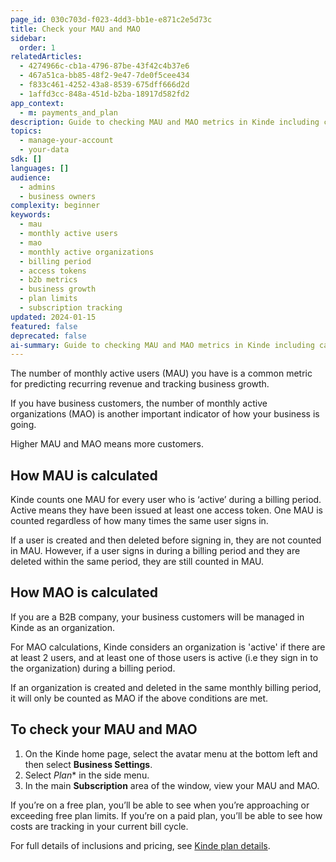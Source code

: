```yaml
---
page_id: 030c703d-f023-4dd3-bb1e-e871c2e5d73c
title: Check your MAU and MAO
sidebar:
  order: 1
relatedArticles:
  - 4274966c-cb1a-4796-87be-43f42c4b37e6
  - 467a51ca-bb85-48f2-9e47-7de0f5cee434
  - f833c461-4252-43a8-8539-675dff666d2d
  - 1affd3cc-848a-451d-b2ba-18917d582fd2
app_context:
  - m: payments_and_plan
description: Guide to checking MAU and MAO metrics in Kinde including calculation methods, billing period tracking, and business growth indicators.
topics:
  - manage-your-account
  - your-data
sdk: []
languages: []
audience:
  - admins
  - business owners
complexity: beginner
keywords:
  - mau
  - monthly active users
  - mao
  - monthly active organizations
  - billing period
  - access tokens
  - b2b metrics
  - business growth
  - plan limits
  - subscription tracking
updated: 2024-01-15
featured: false
deprecated: false
ai-summary: Guide to checking MAU and MAO metrics in Kinde including calculation methods, billing period tracking, and business growth indicators.
---
```


The number of monthly active users (MAU) you have is a common metric for predicting recurring revenue and tracking business growth.

If you have business customers, the number of monthly active organizations (MAO) is another important indicator of how your business is going.

Higher MAU and MAO means more customers.

## **How MAU is calculated**

Kinde counts one MAU for every user who is ‘active’ during a billing period. Active means they have been issued at least one access token. One MAU is counted regardless of how many times the same user signs in.

If a user is created and then deleted before signing in, they are not counted in MAU. However, if a user signs in during a billing period and they are deleted within the same period, they are still counted in MAU.

## How MAO is calculated

If you are a B2B company, your business customers will be managed in Kinde as an organization.

For MAO calculations, Kinde considers an organization is 'active' if there are at least 2 users, and at least one of those users is active (i.e they sign in to the organization) during a billing period.

If an organization is created and deleted in the same monthly billing period, it will only be counted as MAO if the above conditions are met.

## To check your MAU and MAO

1. On the Kinde home page, select the avatar menu at the bottom left and then select **Business Settings**.
2. Select *Plan** in the side menu.
2. In the main **Subscription** area of the window, view your MAU and MAO.

If you’re on a free plan, you’ll be able to see when you’re approaching or exceeding free plan limits. If you’re on a paid plan, you’ll be able to see how costs are tracking in your current bill cycle.

For full details of inclusions and pricing, see [Kinde plan details](https://kinde.com/pricing/).
